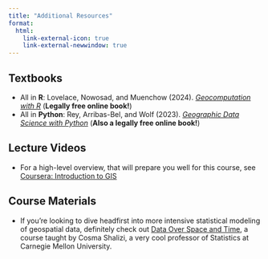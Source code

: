 ```yaml
---
title: "Additional Resources"
format:
  html:
    link-external-icon: true
    link-external-newwindow: true
---
```


## Textbooks

* All in **R**: Lovelace, Nowosad, and Muenchow (2024). *[Geocomputation with R](https://r.geocompx.org/preface){target='_blank'}* (**Legally free online book!**)
* All in **Python**: Rey, Arribas-Bel, and Wolf (2023). *[Geographic Data Science with Python](https://geographicdata.science/book/intro.html){target='_blank'}* (**Also a legally free online book!**)

## Lecture Videos

* For a high-level overview, that will prepare you well for this course, see [Coursera: Introduction to GIS](https://www.coursera.org/learn/gis/lecture/S0HxB/why-gis-is-awesome){target='_blank'}

## Course Materials

* If you're looking to dive headfirst into more intensive statistical modeling of geospatial data, definitely check out [Data Over Space and Time](https://www.stat.cmu.edu/~cshalizi/dst/20/){target='_blank'}, a course taught by Cosma Shalizi, a very cool professor of Statistics at Carnegie Mellon University.